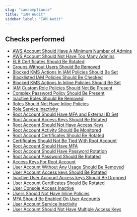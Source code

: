 ```yaml
---
slug: "iamcompliance"
title: "IAM Audit"
sidebar_label: "IAM Audit"
---
```


## Checks performed

- [AWS Account Should Have A Minimum Number of Admins](iamcompliance/rules/aws_account_should_have_a_minimum_number_of_admins)
- [AWS Account Should Not Have Too Many Admins](iamcompliance/rules/aws_account_should_not_have_too_many_admins)
- [ELB Certificates Should Be Rotated](iamcompliance/rules/elb_certificates_should_be_rotated)
- [Groups Without Users Should Be Removed](iamcompliance/rules/groups_without_users_should_be_removed)
- [Blocked KMS Actions In IAM Policies Should Be Set](iamcompliance/rules/blocked_kms_actions_in_iam_policies_should_be_set)
- [Blacklisted IAM Policies Should Be Checked](iamcompliance/rules/blacklisted_iam_policies_should_be_checked)
- [Blocked KMS Actions In Inline Policies Should Be Set](iamcompliance/rules/blocked_kms_actions_in_inline_policies_should_be_set)
- [IAM Custom Role Policies Should Not Be Present](iamcompliance/rules/iam_custom_role_policies_should_not_be_present)
- [Complex Password Policy Should Be Present](iamcompliance/rules/complex_password_policy_should_be_present)
- [Inactive Roles Should Be Removed](iamcompliance/rules/inactive_roles_should_be_removed)
- [Roles Should Not Have Inline Policies](iamcompliance/rules/roles_should_not_have_inline_policies)
- [Role Service Inactivity](iamcompliance/rules/role_service_inactivity)
- [Root Account Should Have MFA and External ID Set](iamcompliance/rules/role_without_mfa_or_external_id)
- [Root Account Access Keys Should Be Rotated](iamcompliance/rules/root_account_access_keys_should_be_rotated)
- [Root Account Should Not Have Access Keys](iamcompliance/rules/root_account_should_not_have_access_keys)
- [Root Account Activity Should Be Monitored](iamcompliance/rules/root_account_activity_should_be_monitored)
- [Root Account Certificates Should Be Rotated](iamcompliance/rules/root_account_certificates_should_be_rotated)
- [Certificates Should Not Be Tied With Root Account](iamcompliance/rules/certificates_should_not_be_tied_with_root_account)
- [Root Account Should Have MFA](iamcompliance/rules/root_account_should_have_mfa)
- [Root Account Should Have Password Rotation](iamcompliance/rules/root_account_should_have_password_rotation)
- [Root Account Password Should Be Rotated](iamcompliance/rules/root_account_password_should_be_rotated)
- [Access Keys For Root Account](iamcompliance/rules/access_keys_for_root_account)
- [User Account Without Any Usage Should Be Removed](iamcompliance/rules/user_account_without_any_usage_should_be_removed)
- [User Account Access keys Should Be Rotated](iamcompliance/rules/user_account_access_keys_should_be_rotated)
- [Inactive User Account Access keys Should Be Dropped](iamcompliance/rules/inactive_user_account_access_keys_should_be_dropped)
- [User Account Certificates Should Be Rotated](iamcompliance/rules/user_account_certificates_should_be_rotated)
- [User Console Access Inactive](iamcompliance/rules/user_console_access_inactive)
- [Users Should Not Have Inline Policies](iamcompliance/rules/users_should_not_have_inline_policies)
- [MFA Should Be Enabled On User Accounts](iamcompliance/rules/mfa_should_be_enabled_on_user_accounts)
- [User Account Service Inactivity](iamcompliance/rules/user_account_service_inactivity)
- [User Account Should Not Have Multiple Access Keys](iamcompliance/rules/user_account_should_not_have_multiple_access_keys)
